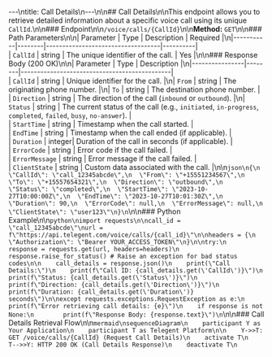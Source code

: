 ---\ntitle: Call Details\n---\n\n## Call Details\n\nThis endpoint allows you to retrieve detailed information about a specific voice call using its unique `CallId`.\n\n### Endpoint\n\n`/voice/calls/{CallId}`\n\n**Method:** `GET`\n\n### Path Parameters\n\n| Parameter | Type   | Description                       | Required |\n|-----------|--------|-----------------------------------|----------|\
| `CallId`  | string | The unique identifier of the call. | Yes      |\n\n### Response Body (200 OK)\n\n| Parameter      | Type   | Description                                  |\n|----------------|--------|----------------------------------------------|\
| `CallId`       | string | Unique identifier for the call.              |\n| `From`         | string | The originating phone number.                |\n| `To`           | string | The destination phone number.                |\
| `Direction`    | string | The direction of the call (`inbound` or `outbound`). |\n| `Status`       | string | The current status of the call (e.g., `initiated`, `in-progress`, `completed`, `failed`, `busy`, `no-answer`). |\
| `StartTime`    | string | Timestamp when the call started.             |\
| `EndTime`      | string | Timestamp when the call ended (if applicable). |\
| `Duration`     | integer| Duration of the call in seconds (if applicable). |\
| `ErrorCode`    | string | Error code if the call failed.               |\
| `ErrorMessage` | string | Error message if the call failed.            |\
| `ClientState`  | string | Custom data associated with the call.        |\n\n```json\n{\n  \"CallId\": \"call_12345abcde\",\n  \"From\": \"+15551234567\",\n  \"To\": \"+15557654321\",\n  \"Direction\": \"outbound\",\n  \"Status\": \"completed\",\n  \"StartTime\": \"2023-10-27T10:00:00Z\",\n  \"EndTime\": \"2023-10-27T10:01:30Z\",\n  \"Duration\": 90,\n  \"ErrorCode\": null,\n  \"ErrorMessage\": null,\n  \"ClientState\": \"user123\"\n}\n```\n\n### Python Example\n\n```python\nimport requests\n\ncall_id = \"call_12345abcde\"\nurl = f\"https://api.telegent.com/voice/calls/{call_id}\"\n\nheaders = {\n    \"Authorization\": \"Bearer YOUR_ACCESS_TOKEN\"\n}\n\ntry:\n    response = requests.get(url, headers=headers)\n    response.raise_for_status() # Raise an exception for bad status codes\n\n    call_details = response.json()\n    print(\"Call Details:\")\n    print(f\"Call ID: {call_details.get(\'CallId\')}\")\n    print(f\"Status: {call_details.get(\'Status\')}\")\n    print(f\"Direction: {call_details.get(\'Direction\')}\")\n    print(f\"Duration: {call_details.get(\'Duration\')} seconds\")\n\nexcept requests.exceptions.RequestException as e:\n    print(f\"Error retrieving call details: {e}\")\n    if response is not None:\n        print(f\"Response Body: {response.text}\")\n```\n\n### Call Details Retrieval Flow\n\n```mermaid\nsequenceDiagram\n    participant Y as Your Application\n    participant T as Telegent Platform\n\n    Y->>T: GET /voice/calls/{CallId} (Request Call Details)\n    activate T\n    T-->>Y: HTTP 200 OK (Call Details Response)\n    deactivate T\n``` 